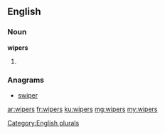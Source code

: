 {{also|Wipers}}

==English==

===Noun===
'''wipers'''

# {{plural of|[[wiper]]}}

===Anagrams===
* [[swiper#English|swiper]]

[[Category:English plurals]]

[[ar:wipers]]
[[fr:wipers]]
[[ku:wipers]]
[[mg:wipers]]
[[my:wipers]]